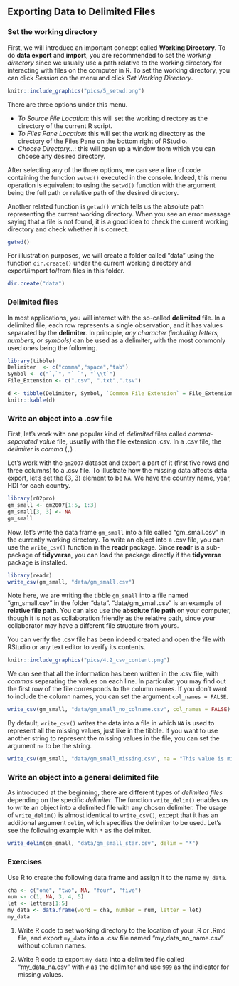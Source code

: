 ## Exporting Data to Delimited Files  {#export-data}


### Set the working directory {#setwd}

First, we will introduce an important concept called **Working Directory**. To do **data export** and **import**, you are recommended to set the *working directory* since we usually use a path relative to the working directory for interacting with files on the computer in R. To set the working directory, you can click *Session* on the menu and click  *Set Working Directory*. 

```r
knitr::include_graphics("pics/5_setwd.png")
```


There are three options under this menu. 

- *To Source File Location*: this will set the working directory as the directory of the current R script. 
- *To Files Pane Location*: this will set the working directory as the directory of the Files Pane on the bottom right of RStudio. 
- *Choose Directory...*: this will open up a window from which you can choose any desired directory. 

After selecting any of the three options, we can see a line of code containing the function `setwd()` executed in the console. Indeed, this menu operation is equivalent to using the `setwd()` function with the argument being the full path or relative path of the desired directory. 


Another related function is `getwd()` which tells us the absolute path representing the current working directory. When you see an error message saying that a file is not found, it is a good idea to check the current working directory and check whether it is correct. 
```r
getwd()
```

For illustration purposes, we will create a folder called "data" using the function `dir.create()` under the current working directory and export/import to/from files in this folder. 
```r
dir.create("data")
```


### Delimited files

In most applications, you will interact with the so-called **delimited** file. In a delimited file, each row represents a single observation, and it has values separated by the **delimiter**. In principle, *any character (including letters, numbers, or symbols)* can be used as a delimiter, with the most commonly used ones being the following.

```r
library(tibble)
Delimiter  <- c("comma","space","tab")
Symbol <- c("`,`", "` `", "`\\t`")
File_Extension <- c(".csv", ".txt",".tsv")

d <- tibble(Delimiter, Symbol, `Common File Extension` = File_Extension )
knitr::kable(d)
```


### Write an object into a .csv file {#write-csv}

First, let's work with one popular kind of *delimited* files called  *comma-separated value* file, usually with the file extension .csv. In a .csv file, the *delimiter* is *comma* (`,`) . 

Let's work with the `gm2007` dataset and export a part of it (first five rows and three columns) to a .csv file. To illustrate how the missing data affects data export, let's set the (3, 3) element to be `NA`. We have the country name, year, HDI for each country.

```r
library(r02pro)
gm_small <- gm2007[1:5, 1:3]
gm_small[3, 3] <- NA
gm_small
```

Now, let's write the data frame `gm_small` into a file called "gm_small.csv" in the currently working directory. To write an object into a .csv file, you can use the `write_csv()` function in the **readr** package. Since **readr** is a sub-package of **tidyverse**, you can load the package directly if the **tidyverse** package is installed.



```r
library(readr)
write_csv(gm_small, "data/gm_small.csv")
```

Note here, we are writing the tibble `gm_small` into a file named "gm_small.csv" in the folder "data". "data/gm_small.csv" is an example of **relative file path**. You can also use the **absolute file path** on your computer, though it is not as collaboration friendly as the relative path, since your collaborator may have a different file structure from yours.  

You can verify the .csv file has been indeed created and open the file with RStudio or any text editor to verify its contents. 

```r
knitr::include_graphics("pics/4.2_csv_content.png")
```


We can see that all the information has been written in the .csv file, with *commas* separating the values on each line. In particular, you may find out the first row of the file corresponds to the column names. If you don't want to include the column names, you can set the argument `col_names = FALSE`. 

```r
write_csv(gm_small, "data/gm_small_no_colname.csv", col_names = FALSE)
```

By default, `write_csv()` writes the data into a file in which `NA` is used to represent all the missing values, just like in the tibble. If you want to use another string to represent the missing values in the file, you can set the argument `na` to be the string. 

```r
write_csv(gm_small, "data/gm_small_missing.csv", na = "This value is missing!")
```


### Write an object into a general delimited file {#write-delim}

As introduced at the beginning, there are different types of *delimited files* depending on the specific *delimiter*. The function `write_delim()` enables us to write an object into a delimited file with any chosen delimiter. The usage of `write_delim()` is almost identical to `write_csv()`, except that it has an additional argument `delim`, which specifies the delimiter to be used. Let's see the following example with `*` as the delimiter. 

```r
write_delim(gm_small, "data/gm_small_star.csv", delim = "*")
```

### Exercises

Use R to create the following data frame and assign it to the name `my_data`.

```r
cha <- c("one", "two", NA, "four", "five")
num <- c(1, NA, 3, 4, 5)
let <- letters[1:5]
my_data <- data.frame(word = cha, number = num, letter = let)
my_data
```


1. Write R code to set working directory to the location of your .R or .Rmd file, and export `my_data` into a .csv file named "my_data_no_name.csv" without column names. 


2. Write R code to export `my_data` into a delimited file called "my_data_na.csv" with `#` as the delimiter and use `999` as the indicator for missing values. 

